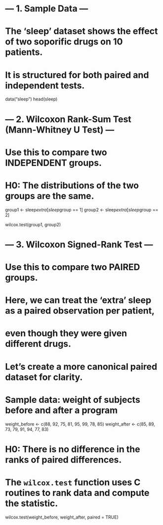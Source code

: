 
# --- 1. Sample Data ---
# The 'sleep' dataset shows the effect of two soporific drugs on 10 patients.
# It is structured for both paired and independent tests.
data("sleep")
head(sleep)

# --- 2. Wilcoxon Rank-Sum Test (Mann-Whitney U Test) ---
# Use this to compare two INDEPENDENT groups.
# H0: The distributions of the two groups are the same.
group1 <- sleep$extra[sleep$group == 1]
group2 <- sleep$extra[sleep$group == 2]

wilcox.test(group1, group2)


# --- 3. Wilcoxon Signed-Rank Test ---
# Use this to compare two PAIRED groups.
# Here, we can treat the 'extra' sleep as a paired observation per patient,
# even though they were given different drugs.
# Let's create a more canonical paired dataset for clarity.

# Sample data: weight of subjects before and after a program
weight_before <- c(88, 92, 75, 81, 95, 99, 78, 85)
weight_after <- c(85, 89, 73, 79, 91, 94, 77, 83)

# H0: There is no difference in the ranks of paired differences.
# The `wilcox.test` function uses C routines to rank data and compute the statistic.
wilcox.test(weight_before, weight_after, paired = TRUE)
